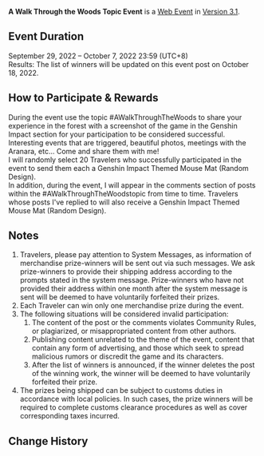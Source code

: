 {{Event
|name              = A Walk Through the Woods Topic Event
|image             = A Walk Through the Woods Topic Event.png
|type              = Web
|group             = Submission
|time_known        = yes
|time_start        = 2022-09-29 12:00:00
|time_start_offset = GMT+8
|time_end          = 2022-10-07 23:59:59
|time_end_offset   = GMT+8
|link              = https://www.hoyolab.com/article/9473999
}}
{{Description|1=Olah! Hello, Travelers~ How was your trip to the woods? Have you run into the Aranara yet?<br>[https://act.hoyoverse.com/ys/event/e20220929-chess/index.html?game_biz=hk4e_global&mhy_presentation_style=fullscreen&mhy_auth_required=true&mhy_landscape=true&utm_source=hoyolab&utm_medium=post&utm_campaign=event >> Click to enter "A Walk Through the Woods" <<]<br>During the event, you are welcome to join the discussion with the topic [https://www.hoyolab.com/topicDetail/112136 #AWalkThroughTheWoods]. There will also be a chance to obtain extra gifts prepared by me!}}
'''A Walk Through the Woods Topic Event''' is a [[Web Event]] in [[Version 3.1]].

==Event Duration==
September 29, 2022 – October 7, 2022 23:59 (UTC+8)<br>
Results: The list of winners will be updated on this event post on October 18, 2022.

==How to Participate & Rewards==
During the event use the topic #AWalkThroughTheWoods to share your experience in the forest with a screenshot of the game in the Genshin Impact section for your participation to be considered successful.<br>
Interesting events that are triggered, beautiful photos, meetings with the Aranara, etc... Come and share them with me!<br>
I will randomly select 20 Travelers who successfully participated in the event to send them each a Genshin Impact Themed Mouse Mat (Random Design).<br>
In addition, during the event, I will appear in the comments section of posts within the #AWalkThroughTheWoodstopic from time to time. Travelers whose posts I've replied to will also receive a Genshin Impact Themed Mouse Mat (Random Design).

==Notes==
# Travelers, please pay attention to System Messages, as information of merchandise prize-winners will be sent out via such messages. We ask prize-winners to provide their shipping address according to the prompts stated in the system message. Prize-winners who have not provided their address within one month after the system message is sent will be deemed to have voluntarily forfeited their prizes.
# Each Traveler can win only one merchandise prize during the event.
# The following situations will be considered invalid participation:
## The content of the post or the comments violates Community Rules, or plagiarized, or misappropriated content from other authors.
## Publishing content unrelated to the theme of the event, content that contain any form of advertising, and those which seek to spread malicious rumors or discredit the game and its characters.
## After the list of winners is announced, if the winner deletes the post of the winning work, the winner will be deemed to have voluntarily forfeited their prize.
# The prizes being shipped can be subject to customs duties in accordance with local policies. In such cases, the prize winners will be required to complete customs clearance procedures as well as cover corresponding taxes incurred.

==Change History==
{{Change History|3.1}}